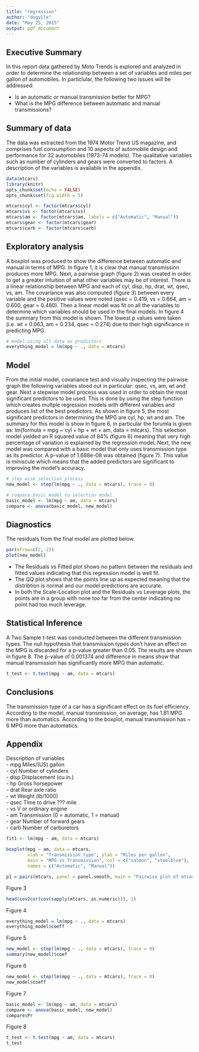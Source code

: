 ```yaml
---
title: "regression"
author: "dogvile"
date: "May 25, 2015"
output: pdf_document
---
```


## Executive Summary
In this report data gathered by Moto Trends is explored and analyzed in order to determine the relationship between a set of variables and miles per gallon of automobiles. In particlular, the following two issues will be addressed:

- Is an automatic or manual transmission better for MPG?  
- What is the MPG difference between automatic and manual transmissions?  

## Summary of data
The data was extracted from the 1974 Motor Trend US magazine, and comprises fuel consumption and 10 aspects of automobile design and performance for 32 automobiles (1973-74 models). The qualitative variables such as number of cylinders and gears were converted to factors. A description of the variables is available in the appendix.

```r
data(mtcars)
library(knitr)
opts_chunk$set(echo = FALSE)
opts_chunk$set(fig.width = 5)
```


```r
mtcars$cyl <- factor(mtcars$cyl)
mtcars$vs <- factor(mtcars$vs)
mtcars$am <- factor(mtcars$am, labels = c("Automatic", "Manual"))
mtcars$gear <- factor(mtcars$gear)
mtcars$carb <- factor(mtcars$carb)
```


## Exploratory analysis
A boxplot was produced to show the difference between automatic and manual in terms of MPG. In figure 1, it is clear that manual transmission produces more MPG. Next, a pairwise graph (figure 2) was created in order to get a greater intuition of what other variables may be of interest. There is a linear relationship between MPG and each of cyl, disp, hp, drat, wt, qsec, vs, am. The covariance was also computed (figure 3) between every variable and the positive values were noted (qsec = 0.419, vs = 0.664, am = 0.600, gear = 0.480). Then a linear model was fit on all the variables to determine which variables should be used in the final models. In figure 4 the summary from this model is shown. The lowest p values were taken (i.e. wt = 0.063, am = 0.234, qsec = 0.274) due to their high significance in predicting MPG.

```r
# model using all data as predictors
everything_model = lm(mpg ~ ., data = mtcars)
```
## Model
From the initial model, covariance test and visually inspecting the pairwise graph the following variables stood out in particular: qsec, vs, am, wt and gear. Next a stepwise model process was used in order to obtain the most significant predictors to be used. This is done by using the step function which creates multple regression models with different variables and produces list of the best predictors. As shown in figure 5, the most significant predictors in determining the MPG are cyl, hp, wt and am. The summary for this model is show in figure 6, in particular the forumla is given as: lm(formula = mpg ~ cyl + hp + wt + am, data = mtcars). This selection model yielded an R squared value of 84% (figure 6) meaning that very high percentage of variation is explained by the regression model. Next, the new model was compared with a basic model that only uses transmission type as its predictor. A p-value of 1.688e-08 was obtained (figure 7). This value is miniscule which means that the added predictors are significant to improving the model's accuracy. 

```r
# step wise selection process
new_model <- step(lm(mpg ~ ., data = mtcars), trace = 0)
```

```r
# compare basic model to selection model
basic_model <- lm(mpg ~ am, data = mtcars)
compare <- anova(basic_model, new_model)
```

## Diagnostics
The residuals from the final model are plotted below.

```r
par(mfrow=c(2, 2))
plot(new_model)
```

- The Residuals vs Fitted plot shows no pattern between the residuals and fitted values indicating that this regression model is well fit.  
- The QQ plot shows that the points line up as expected meaning that the distribtion is normal and our model predictions are accurate.  
- In both the Scale-Location plot and the Residuals vs Leverage plots, the points are in a group with none too far from the center indicating no point had too much leverage.

## Statistical Inference
A Two Sample t-test was conducted between the different transmission types. The null hypothesis that transmission types don't have an effect on the MPG is discarded for a p-value greater than 0.05. The results are shown in figure 8. The p-value of 0.001374 and difference in  means show that manual transmission has significantly more MPG than automatic.
```r
t_test <- t.test(mpg ~ am, data = mtcars)
```


## Conclusions
The transmission type of a car has a significant effect on its fuel efficiency. According to the model, manual transmission, on average, has 1.81 MPG more than automatics. According to the boxplot, manual transmission has ~ 6 MPG more than automatics.

## Appendix
Description of variables  
- mpg Miles/(US) gallon  
- cyl  Number of cylinders  
- disp        Displacement (cu.in.)  
- hp	Gross horsepower  
- drat	Rear axle ratio  
- wt	Weight (lb/1000)  
- qsec	Time to drive ??? mile  
- vs	V or ordinary engine  
- am	Transmission (0 = automatic, 1 = manual)  
- gear	Number of forward gears  
- carb	Number of carburetors  

```r
fit1 <- lm(mpg ~ am, data = mtcars)

boxplot(mpg ~ am, data = mtcars,
        xlab = "Transmission type", ylab = "Miles per gallon",
        main = "MPG vs Transmission", col = c("salmon", "steelblue"), 
        names = c("Automatic", "Manual"))
```

```r
p1 = pairs(mtcars, panel = panel.smooth, main = "Pairwise plot of mtcars data")
```

Figure 3
```r
head(cov2cor(cov(sapply(mtcars, as.numeric))), 1)
```
Figure 4
```r
everything_model = lm(mpg ~ ., data = mtcars)
everything_model$coeff
```
Figure 5
```r
new_model <- step(lm(mpg ~ ., data = mtcars), trace = 0)
summary(new_model)$coef
```
Figure 6
```r
new_model <- step(lm(mpg ~ ., data = mtcars), trace = 0)
new_model$coeff
```
Figure 7
```r
basic_model <- lm(mpg ~ am, data = mtcars)
compare <- anova(basic_model, new_model)
compare$Pr
```
Figure 8
```r
t_test <- t.test(mpg ~ am, data = mtcars)
t_test
```